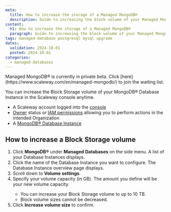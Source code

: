 ```yaml
---
meta:
  title: How to increase the storage of a Managed MongoDB®
  description: Guide to increasing the block volume of your Managed MongoDB® Instance at Scaleway.
content:
  h1: How to increase the storage of a Managed MongoDB®
  paragraph: Guide to increasing the block volume of your Managed MongoDB® Instance at Scaleway.
tags: managed-database postgresql mysql upgrade
dates:
  validation: 2024-10-01
  posted: 2024-10-01
categories:
  - managed-databases
---
```


<Message type="important">
Managed MongoDB® is currently in private beta. Click [here](https://www.scaleway.com/en/managed-mongodb/) to join the waiting list.
</Message>

You can increase the Block Storage volume of your MongoDB® Database Instance in the Scaleway console anytime.

<Macro id="requirements" />

- A Scaleway account logged into the [console](https://console.scaleway.com)
- [Owner](/iam/concepts/#owner) status or [IAM permissions](/iam/concepts/#permission) allowing you to perform actions in the intended Organization
- A [MongoDB® Database Instance](/managed-mongodb-databases/quickstart)


## How to increase a Block Storage volume

1. Click **MongoDB®** under **Managed Databases** on the side menu. A list of your Database Instances displays.
2. Click the name of the Database Instance you want to configure. The Database Instance overview page displays.
3. Scroll down to **Volume settings**.
4. Specify your volume capacity (in GB). The amount you define will be your new volume capacity.
    <Message type="important">
      - You can increase your Block Storage volume to up to 10 TB.
      - Block volume sizes cannot be decreased.
    </Message>
5. Click **Increase volume size** to confirm.